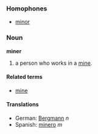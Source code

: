 ===Homophones===
*[[minor]]

===Noun===
'''miner'''

# a person who works in a [[mine]].

====Related terms====
*[[mine]]

====Translations====
*German: [[Bergmann]] ''n''
*Spanish: [[minero]] ''m''